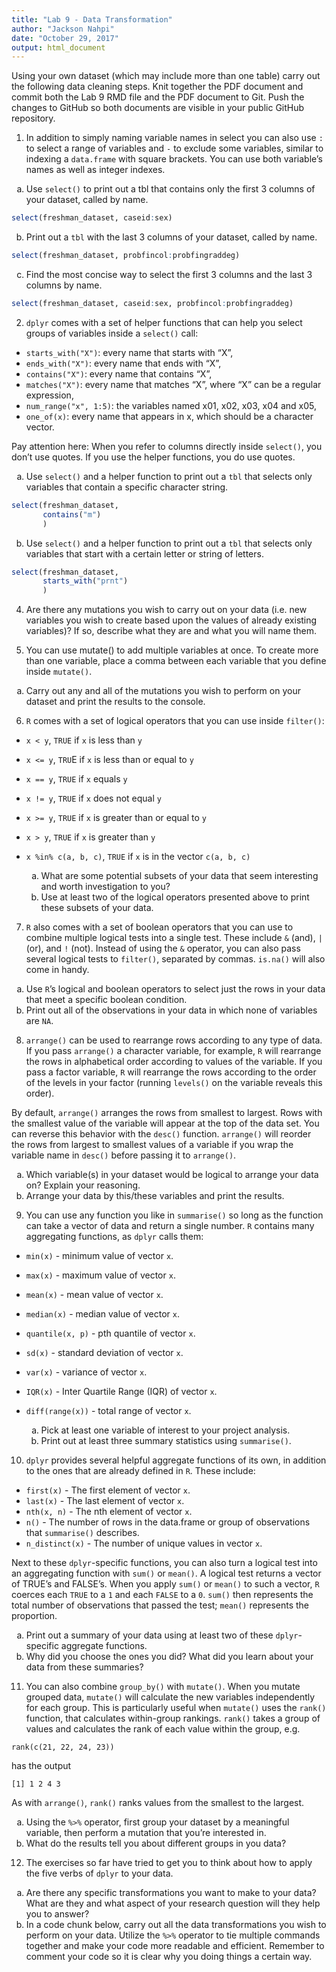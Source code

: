 ```yaml
---
title: "Lab 9 - Data Transformation"
author: "Jackson Nahpi"
date: "October 29, 2017"
output: html_document
---
```


Using your own dataset (which may include more than one table) carry out the following data cleaning steps. Knit together the PDF document and commit both the Lab 9 RMD file and the PDF document to Git. Push the changes to GitHub so both documents are visible in your public GitHub repository. 

1. In addition to simply naming variable names in select you can also use `:` to select a range of variables and `-` to exclude some variables, similar to indexing a `data.frame` with square brackets. You can use both variable's names as well as integer indexes.

  a. Use `select()` to print out a tbl that contains only the  first 3 columns of your dataset, called by name.
```r
select(freshman_dataset, caseid:sex)
``` 
  b. Print out a `tbl` with the last 3 columns of your dataset, called by name.
```r
select(freshman_dataset, probfincol:probfingraddeg)
```
  c. Find the most concise way to select the first 3 columns and the last 3 columns by name. 
```r
select(freshman_dataset, caseid:sex, probfincol:probfingraddeg)
```

2. `dplyr` comes with a set of helper functions that can help you select groups of variables inside a `select()` call:
- `starts_with("X")`: every name that starts with "X",
- `ends_with("X")`: every name that ends with "X",
- `contains("X")`: every name that contains "X",
- `matches("X")`: every name that matches "X", where "X" can be a regular expression,
- `num_range("x", 1:5)`: the variables named x01, x02, x03, x04 and x05,
- `one_of(x)`: every name that appears in x, which should be a character vector.

Pay attention here: When you refer to columns directly inside `select()`, you don't use quotes. If you use the helper functions, you do use quotes.

  a. Use `select()` and a helper function to print out a `tbl` that selects only variables that contain a specific character string.
```r
select(freshman_dataset, 
       contains("m")
       )
```
  b. Use `select()` and a helper function to print out a `tbl` that selects only variables that start with a certain letter or string of letters.
```r
select(freshman_dataset,
       starts_with("prnt")
       )
```


4. Are there any mutations you wish to carry out on your data (i.e. new variables you wish to create based upon the values of already existing variables)? If so, describe what they are and what you will name them.

5. You can use mutate() to add multiple variables at once. To create more than one variable, place a comma between each variable that you define inside `mutate()`.
  
  a. Carry out any and all of the mutations you wish to perform on your dataset and print the results to the console.
  
6. `R` comes with a set of logical operators that you can use inside `filter()`:
- `x < y`, `TRUE` if `x` is less than `y`
- `x <= y`, `TRU`E if `x` is less than or equal to `y`
- `x == y`, `TRUE` if `x` equals `y`
- `x != y`, `TRUE` if `x` does not equal `y`
- `x >= y`, `TRUE` if `x` is greater than or equal to `y`
- `x > y`, `TRUE` if `x` is greater than `y`
- `x %in% c(a, b, c)`, `TRUE` if `x` is in the vector `c(a, b, c)`

  a. What are some potential subsets of your data that seem interesting and worth investigation to you? 
  b. Use at least two of the logical operators presented above to print these subsets of your data.
    
    
     
7. `R` also comes with a set of boolean operators that you can use to combine multiple logical tests into a single test. These include `&` (and), `|` (or), and `!` (not). Instead of using the `&` operator, you can also pass several logical tests to `filter()`, separated by commas. `is.na()` will also come in handy.   

  a. Use `R`'s logical and boolean operators to select just the rows in your data that meet a specific boolean condition. 
  b. Print out all of the observations in your data in which none of variables are `NA`.



8. `arrange()` can be used to rearrange rows according to any type of data. If you pass `arrange()` a character variable, for example, `R` will rearrange the rows in alphabetical order according to values of the variable. If you pass a factor variable, `R` will rearrange the rows according to the order of the levels in your factor (running `levels()` on the variable reveals this order).

By default, `arrange()` arranges the rows from smallest to largest. Rows with the smallest value of the variable will appear at the top of the data set. You can reverse this behavior with the `desc()` function. `arrange()` will reorder the rows from largest to smallest values of a variable if you wrap the variable name in `desc()` before passing it to `arrange()`.

  a. Which variable(s) in your dataset would be logical to arrange your data on? Explain your reasoning.
  b. Arrange your data by this/these variables and print the results. 
  


9. You can use any function you like in `summarise()` so long as the function can take a vector of data and return a single number. `R` contains many aggregating functions, as `dplyr` calls them:
- `min(x)` - minimum value of vector `x`.
- `max(x)` - maximum value of vector `x`.
- `mean(x)` - mean value of vector `x`.
- `median(x)` - median value of vector `x`.
- `quantile(x, p)` - pth quantile of vector `x`.
- `sd(x)` - standard deviation of vector `x`.
- `var(x)` - variance of vector `x`.
- `IQR(x)` - Inter Quartile Range (IQR) of vector `x`.
- `diff(range(x))` - total range of vector `x`.

  a. Pick at least one variable of interest to your project analysis.
  b. Print out at least three summary statistics using `summarise()`. 



10. `dplyr` provides several helpful aggregate functions of its own, in addition to the ones that are already defined in `R`. These include:
- `first(x)` - The first element of vector `x`.
- `last(x)` - The last element of vector `x`.
- `nth(x, n)` - The nth element of vector `x`.
- `n()` - The number of rows in the data.frame or group of observations that `summarise()` describes.
- `n_distinct(x)` - The number of unique values in vector `x`.

Next to these `dplyr`-specific functions, you can also turn a logical test into an aggregating function with `sum()` or `mean()`. A logical test returns a vector of TRUE's and FALSE's. When you apply `sum()` or `mean()` to such a vector, `R` coerces each `TRUE` to a `1` and each `FALSE` to a `0`. `sum()` then represents the total number of observations that passed the test; `mean()` represents the proportion.

  a. Print out a summary of your data using at least two of these `dplyr`-specific aggregate functions. 
  b. Why did you choose the ones you did? What did you learn about your data from these summaries?
  


11. You can also combine `group_by()` with `mutate()`. When you mutate grouped data, `mutate()` will calculate the new variables independently for each group. This is particularly useful when `mutate()` uses the `rank()` function, that calculates within-group rankings. `rank()` takes a group of values and calculates the rank of each value within the group, e.g.

`rank(c(21, 22, 24, 23))`

has the output 

`[1] 1 2 4 3`

As with `arrange()`, `rank()` ranks values from the smallest to the largest.

  a. Using the `%>%` operator, first group your dataset by a meaningful variable, then perform a mutation that you're interested in. 
  b. What do the results tell you about different groups in you data?

12. The exercises so far have tried to get you to think about how to apply the five verbs of `dplyr` to your data. 
  
  a. Are there any specific transformations you want to make to your data? What are they and what aspect of your research question will they help you to answer?
  b. In a code chunk below, carry out all the data transformations you wish to perform on your data. Utilize the `%>%` operator to tie multiple commands together and make your code more readable and efficient. Remember to comment your code so it is clear why you doing things a certain way. 
  
  

  
  
  
  
  
  
  
  
  
  
  
  
  
  
  
  
